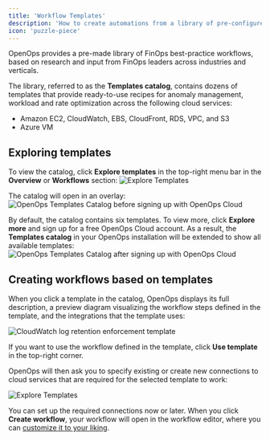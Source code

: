 ```yaml
---
title: 'Workflow Templates'
description: 'How to create automations from a library of pre-configured workflow templates'
icon: 'puzzle-piece'
---
```


OpenOps provides a pre-made library of FinOps best-practice workflows, based on research and input from FinOps leaders across industries and verticals.

The library, referred to as the **Templates catalog**, contains dozens of templates that provide ready-to-use recipes for anomaly management, workload and rate optimization across the following cloud services:
* Amazon EC2, CloudWatch, EBS, CloudFront, RDS, VPC, and S3
* Azure VM

## Exploring templates

To view the catalog, click **Explore templates** in the top-right menu bar in the **Overview** or **Workflows** section:
![Explore Templates](/images/explore-templates.png)

The catalog will open in an overlay:
![OpenOps Templates Catalog before signing up with OpenOps Cloud](/images/templates-catalog.png)

By default, the catalog contains six templates. To view more, click **Explore more** and sign up for a free OpenOps Cloud account. As a result, the **Templates catalog** in your OpenOps installation will be extended to show all available templates:
![OpenOps Templates Catalog after signing up with OpenOps Cloud](/images/templates-catalog-all-templates.png)

## Creating workflows based on templates

When you click a template in the catalog, OpenOps displays its full description, a preview diagram visualizing the workflow steps defined in the template, and the integrations that the template uses:

![CloudWatch log retention enforcement template](/images/template-log-retention.png)

If you want to use the workflow defined in the template, click **Use template** in the top-right corner.

OpenOps will then ask you to specify existing or create new connections to cloud services that are required for the selected template to work:

![Explore Templates](/images/template-connections.png)

You can set up the required connections now or later. When you click **Create workflow**, your workflow will open in the workflow editor, where you can [customize it to your liking](building-workflows).

